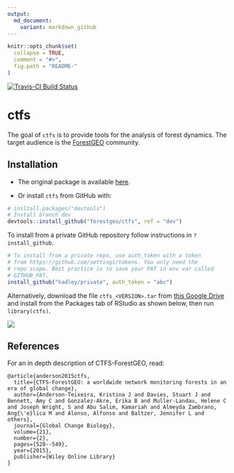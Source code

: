```yaml
---
output:
  md_document:
    variant: markdown_github
---
```


<!-- README.md is generated from README.Rmd. Please edit that file -->

```r
knitr::opts_chunk$set(
  collapse = TRUE,
  comment = "#>",
  fig.path = "README-"
)
```

[![Travis-CI Build Status](https://travis-ci.org/forestgeo/ctfs.svg?branch=master)](https://travis-ci.org/forestgeo/ctfs)


# ctfs

The goal of `ctfs` is to provide tools for the analysis of forest dynamics. The target audience is the [ForestGEO](http://www.forestgeo.si.edu/) community.

## Installation

- The original package is available [here](http://ctfs.si.edu/Public/CTFSRPackage/). 

- Or install `ctfs` from GitHub with:

```R
# insltall.packages("devtools")
# Install branch dev
devtools::install_github("forestgeo/ctfs", ref = "dev")
```

To install from a private GitHub repository follow instructions in `?install_github`.

```r
# To install from a private repo, use auth_token with a token
# from https://github.com/settings/tokens. You only need the
# repo scope. Best practice is to save your PAT in env var called
# GITHUB_PAT.
install_github("hadley/private", auth_token = "abc")
```

Alternatively, download the file `ctfs_<VERSION>.tar` from [this Google Drive](https://drive.google.com/file/d/0B5fCyFlg2t4pVGl0Zmp0QTVQZTQ/view) and install from the Packages tab of RStudio as shown below, then run `library(ctfs)`.

![](https://cloud.githubusercontent.com/assets/5856545/23679709/c6d664ac-0356-11e7-8dd3-c6470359538a.png)

## References

For an in depth description of CTFS-ForestGEO, read:

```
@article{anderson2015ctfs,
  title={CTFS-ForestGEO: a worldwide network monitoring forests in an era of global change},
  author={Anderson-Teixeira, Kristina J and Davies, Stuart J and Bennett, Amy C and Gonzalez-Akre, Erika B and Muller-Landau, Helene C and Joseph Wright, S and Abu Salim, Kamariah and Almeyda Zambrano, Ang{\'e}lica M and Alonso, Alfonso and Baltzer, Jennifer L and others},
  journal={Global Change Biology},
  volume={21},
  number={2},
  pages={528--549},
  year={2015},
  publisher={Wiley Online Library}
}
```
